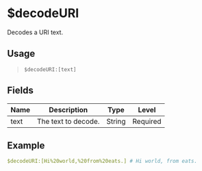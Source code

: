 # $decodeURI
Decodes a URI text.

## Usage
> `$decodeURI:[text]`

## Fields
| Name  | Description           | Type   | Level    |
| ----- | --------------------- | ------ | -------- |
| text  | The text to decode.   | String | Required |

## Example
```yaml
$decodeURI:[Hi%20world,%20from%20eats.] # Hi world, from eats.
```